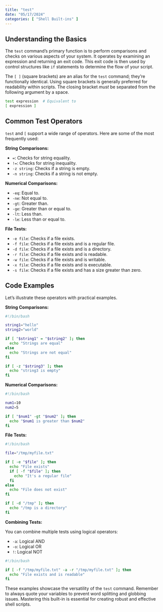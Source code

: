 ```yaml
---
title: "test"
date: "05/17/2024"
categories: [ "Shell Built-ins" ]
---
```

## Understanding the Basics

The `test` command's primary function is to perform comparisons and checks on various aspects of your system. It operates by examining an expression and returning an exit code.  This exit code is then used by control structures like `if` statements to determine the flow of your script.

The `[ ]` (square brackets) are an alias for the `test` command; they're functionally identical.  Using square brackets is generally preferred for readability within scripts.  The closing bracket *must* be separated from the following argument by a space.

```bash
test expression  # Equivalent to
[ expression ]
```

## Common Test Operators

`test` and `[` support a wide range of operators.  Here are some of the most frequently used:

**String Comparisons:**

* `=`:  Checks for string equality.
* `!=`: Checks for string inequality.
* `-z string`: Checks if a string is empty.
* `-n string`: Checks if a string is not empty.

**Numerical Comparisons:**

* `-eq`:  Equal to.
* `-ne`: Not equal to.
* `-gt`: Greater than.
* `-ge`: Greater than or equal to.
* `-lt`: Less than.
* `-le`: Less than or equal to.

**File Tests:**

* `-e file`: Checks if a file exists.
* `-f file`: Checks if a file exists and is a regular file.
* `-d file`: Checks if a file exists and is a directory.
* `-r file`: Checks if a file exists and is readable.
* `-w file`: Checks if a file exists and is writable.
* `-x file`: Checks if a file exists and is executable.
* `-s file`: Checks if a file exists and has a size greater than zero.


## Code Examples

Let's illustrate these operators with practical examples.

**String Comparisons:**

```bash
#!/bin/bash

string1="hello"
string2="world"

if [ "$string1" = "$string2" ]; then
  echo "Strings are equal"
else
  echo "Strings are not equal"
fi

if [ -z "$string3" ]; then
  echo "string3 is empty"
fi

```

**Numerical Comparisons:**

```bash
#!/bin/bash

num1=10
num2=5

if [ "$num1" -gt "$num2" ]; then
  echo "$num1 is greater than $num2"
fi
```

**File Tests:**

```bash
#!/bin/bash

file="/tmp/myfile.txt"

if [ -e "$file" ]; then
  echo "File exists"
  if [ -f "$file" ]; then
    echo "It's a regular file"
  fi
else
  echo "File does not exist"
fi

if [ -d "/tmp" ]; then
  echo "/tmp is a directory"
fi
```

**Combining Tests:**

You can combine multiple tests using logical operators:

* `-a`: Logical AND
* `-o`: Logical OR
* `!`: Logical NOT


```bash
#!/bin/bash

if [ -f "/tmp/myfile.txt" -a -r "/tmp/myfile.txt" ]; then
  echo "File exists and is readable"
fi
```


These examples showcase the versatility of the `test` command. Remember to always quote your variables to prevent word splitting and globbing issues. Mastering this built-in is essential for creating robust and effective shell scripts.

